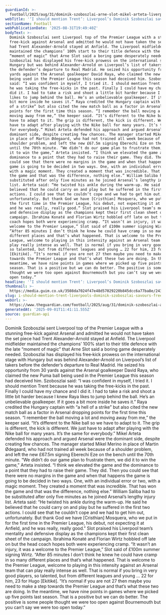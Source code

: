 ```yaml
---
guardianId: >-
  football/2025/aug/31/dominik-szoboszlai-arne-slot-mikel-arteta-liverpool-arsenal
webTitle: '‘I should mention Trent’: Liverpool’s Dominik Szoboszlai savours free-kick'
sectionName: Football
webPublicationDate: '2025-08-31T19:49:40Z'
bodyText: >-
  Dominik Szoboszlai sent Liverpool top of the Premier League with a stunning
  free-kick against Arsenal and admitted he would not have taken the set piece
  had Trent Alexander-Arnold stayed at Anfield. The Liverpool midfielder
  maintained the champions’ 100% start to their title defence with the late
  “moment of magic” that Arne Slot said a boring game desperately needed.
  Szoboszlai has displayed his free‑kick prowess on the international stage with
  Hungary but was behind Alexander-Arnold on Liverpool’s list of takers before
  the defender’s departure to Real Madrid. He seized his opportunity from 30
  yards against the Arsenal goalkeeper David Raya, who claimed the new Puma ball
  being used in the Premier League this season had deceived him. Szoboszlai
  said: “I was confident in myself, I tried it. I should mention Trent because
  he was taking the free-kicks in the past. Finally I could have my chance and I
  did it. I had to take a risk and shoot a little bit harder because I knew Raya
  likes to jump behind the ball. He’s an unbelievable goalkeeper. If it goes a
  bit more inside he saves it.” Raya credited the Hungary captain with “a hell
  of a strike” but also cited the new match ball as a factor in Arsenal dropping
  points for the first time this season. “I remember the ball moving a lot and
  moving away from me,” the keeper said. “It’s different to the Nike ball so we
  have to adapt to it. The grip is different, the kick is different. We just
  have to adapt after playing with the Nike ball for many years. It’s the same
  for everybody.” Mikel Arteta defended his approach and argued Arsenal were the
  dominant side, despite creating few chances. The manager started Mikel Merino
  in place of Martin Ødegaard, who had not trained all week because of a
  shoulder problem, and left the new £67.5m signing Eberechi Eze on the bench
  until the 70th minute. “We didn’t do our game plan to frustrate them, we did
  it to win the game,” Arteta insisted. “I think we elevated the game and the
  dominance to a point that they had to raise their game. They did. Then you
  could see that there were no margins in the game and when that happens the
  game is going to be decided in two ways. One, with an individual error or two,
  with a magic moment. They created a moment that was incredible. That has won
  the game and that was the difference, nothing else.” William Saliba had to be
  substituted after only five minutes as he joined Arsenal’s lengthy injury
  list. Arteta said: “He twisted his ankle during the warm-up. He said he
  believed that he could carry on and play but he suffered in the first two
  actions. I could see that he couldn’t cope and we had to get him out,
  unfortunately. But thank God we have [Cristhian] Mosquera, who we put in for
  the first time in the Premier League, his debut, not expecting it at Anfield,
  and he was really, really good.” Slot praised his Liverpool team’s mentality
  and defensive display as the champions kept their first clean sheet of the
  campaign. Ibrahima Konaté and Florian Wirtz hobbled off late on but the head
  coach hopes both were experiencing cramp. “It wasn’t an injury, it was a
  welcome to the Premier League,” Slot said of £100m summer signing Wirtz.
  “After 85 minutes I don’t think he knew he could have cramp in so many
  different places and that’s what happened. That is welcome to the Premier
  League, welcome to playing in this intensity against an Arsenal team that can
  play really intense as well. That is normal if you bring in very good players,
  so talented, but from different leagues and young … 22 for him, 23 for Hugo
  [Ekitiké]. “It’s normal if you are not 27 then maybe you need to make a step
  towards the Premier League and that’s what these two are doing. In the
  meantime, we have nine points in games where we picked up five points last
  season. That is a positive but we can do better. The positive is some people
  thought we were too open against Bournemouth but you can’t say we were too
  open today.”
headline: '‘I should mention Trent’: Liverpool’s Dominik Szoboszlai savours free-kick'
thumbnail: >-
  https://media.guim.co.uk/3508da7024f47e48d57029220b845dcc6a77ba8e/243_0_2432_1945/500.jpg
slug: i-should-mention-trent-liverpools-dominik-szoboszlai-savours-free-kick
webUrl: >-
  https://www.theguardian.com/football/2025/aug/31/dominik-szoboszlai-arne-slot-mikel-arteta-liverpool-arsenal
generatedAt: '2025-09-01T11:41:11.555Z'
source: guardian-api
---
```

Dominik Szoboszlai sent Liverpool top of the Premier League with a stunning free-kick against Arsenal and admitted he would not have taken the set piece had Trent Alexander-Arnold stayed at Anfield. The Liverpool midfielder maintained the champions’ 100% start to their title defence with the late “moment of magic” that Arne Slot said a boring game desperately needed. Szoboszlai has displayed his free‑kick prowess on the international stage with Hungary but was behind Alexander-Arnold on Liverpool’s list of takers before the defender’s departure to Real Madrid. He seized his opportunity from 30 yards against the Arsenal goalkeeper David Raya, who claimed the new Puma ball being used in the Premier League this season had deceived him. Szoboszlai said: “I was confident in myself, I tried it. I should mention Trent because he was taking the free-kicks in the past. Finally I could have my chance and I did it. I had to take a risk and shoot a little bit harder because I knew Raya likes to jump behind the ball. He’s an unbelievable goalkeeper. If it goes a bit more inside he saves it.” Raya credited the Hungary captain with “a hell of a strike” but also cited the new match ball as a factor in Arsenal dropping points for the first time this season. “I remember the ball moving a lot and moving away from me,” the keeper said. “It’s different to the Nike ball so we have to adapt to it. The grip is different, the kick is different. We just have to adapt after playing with the Nike ball for many years. It’s the same for everybody.” Mikel Arteta defended his approach and argued Arsenal were the dominant side, despite creating few chances. The manager started Mikel Merino in place of Martin Ødegaard, who had not trained all week because of a shoulder problem, and left the new £67.5m signing Eberechi Eze on the bench until the 70th minute. “We didn’t do our game plan to frustrate them, we did it to win the game,” Arteta insisted. “I think we elevated the game and the dominance to a point that they had to raise their game. They did. Then you could see that there were no margins in the game and when that happens the game is going to be decided in two ways. One, with an individual error or two, with a magic moment. They created a moment that was incredible. That has won the game and that was the difference, nothing else.” William Saliba had to be substituted after only five minutes as he joined Arsenal’s lengthy injury list. Arteta said: “He twisted his ankle during the warm-up. He said he believed that he could carry on and play but he suffered in the first two actions. I could see that he couldn’t cope and we had to get him out, unfortunately. But thank God we have [Cristhian] Mosquera, who we put in for the first time in the Premier League, his debut, not expecting it at Anfield, and he was really, really good.” Slot praised his Liverpool team’s mentality and defensive display as the champions kept their first clean sheet of the campaign. Ibrahima Konaté and Florian Wirtz hobbled off late on but the head coach hopes both were experiencing cramp. “It wasn’t an injury, it was a welcome to the Premier League,” Slot said of £100m summer signing Wirtz. “After 85 minutes I don’t think he knew he could have cramp in so many different places and that’s what happened. That is welcome to the Premier League, welcome to playing in this intensity against an Arsenal team that can play really intense as well. That is normal if you bring in very good players, so talented, but from different leagues and young … 22 for him, 23 for Hugo [Ekitiké]. “It’s normal if you are not 27 then maybe you need to make a step towards the Premier League and that’s what these two are doing. In the meantime, we have nine points in games where we picked up five points last season. That is a positive but we can do better. The positive is some people thought we were too open against Bournemouth but you can’t say we were too open today.”
